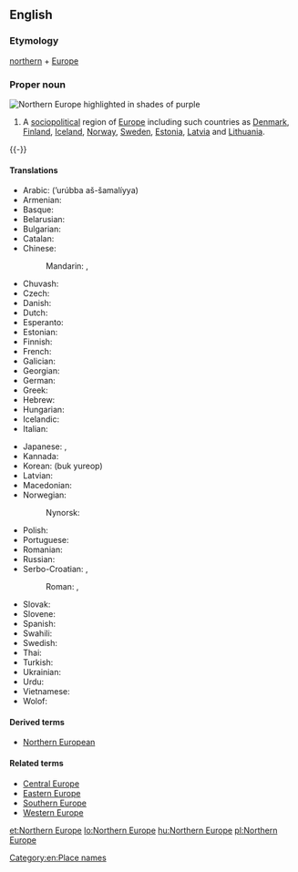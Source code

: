 ==English==
{{wikipedia}}

===Etymology===
[[northern]] + [[Europe]]

===Proper noun===
[[Image:Europe-septentrionale.png|thumb|right|Northern Europe highlighted in shades of purple]]
{{en-proper noun|head=[[northern|Northern]] [[Europe]]}}

# A [[sociopolitical]] region of [[Europe]] including such countries as [[Denmark]], [[Finland]], [[Iceland]], [[Norway]], [[Sweden]], [[Estonia]], [[Latvia]] and [[Lithuania]].

{{-}}

====Translations====
{{trans-top|sociopolitical region of Europe}}
* Arabic: {{t|ar|أوروبا الشماليَة}} (’urúbba aš-šamalíyya) {{g|f}}
* Armenian: {{t|hy|Հյուսիսային Եվրոպա}}
* Basque: {{t|eu|Iparraldeko Europa}}
* Belarusian: {{t|be|Паўночная Еўропа|f|tr=Paŭnóčnaja Jeŭrópa|sc=Cyrl}}
* Bulgarian: {{t|bg|Северна Европа|f|tr=Séverna Evrópa|sc=Cyrl}}
* Catalan: {{t|ca|Europa del Nord}}
* Chinese:
*: Mandarin: {{t|cmn|北歐|sc=Hani}}, {{t+|cmn|北欧|tr=Běi-Ōu|sc=Hani}}
* Chuvash: {{t|cv|Çурçĕр Европа}}
* Czech: {{t|cs|severní Evropa|f}}
* Danish: {{t+|da|Nordeuropa}}
* Dutch: {{t|nl|Noord-Europa}}
* Esperanto: {{t|eo|Nord-Eŭropo}}
* Estonian: {{t+|et|Põhja-Euroopa}}
* Finnish: {{t+|fi|Pohjois-Eurooppa}}
* French: {{t+|fr|Europe du Nord|f}}
* Galician: {{t|gl|Europa do norte|f}}
* Georgian: {{t|ka|ჩრდილოეთი ევროპა}}
* German: {{t+|de|Nordeuropa|n}}
* Greek: {{t|el|Βόρεια Ευρώπη|f}}
* Hebrew: {{t|he|צפון אירופה|m|tr=tz'fón eirópah|sc=Hebr}}
* Hungarian: {{t+|hu|Észak-Európa}}
* Icelandic: {{t+|is|Norður-Evrópa}}
* Italian: {{t|it|Europa settentrionale|f}}
{{trans-mid}}
* Japanese: {{t|ja|北ヨーロッパ|sc=Jpan|tr=きたヨーロッパ, Kita-Yōroppa}}, {{t|ja|北欧|tr=Hokuō|sc=Jpan}}
* Kannada: {{t|kn|ಉತ್ತರ ಯುರೋಪ್|tr=uttara yurōp}}
* Korean: {{t|ko|북유럽|sc=Hang}} (buk yureop)
* Latvian: {{t|lv|Ziemeļeiropa}}
* Macedonian: {{t|mk|Северна Европа|f|tr=Severna Evropa|sc=Cyrl}}
* Norwegian: {{t|no|Nord-Europa}}
*: Nynorsk: {{t|nn|Nord-Europa}}
* Polish: {{t|pl|Europa Północna|f}}
* Portuguese: {{t|pt|Europa setentrional|f}}
* Romanian: {{t|ro|Europa de Nord|f}}
* Russian: {{t|ru|Северная Европа|f|tr=Sévernaja Jevrópa|sc=Cyrl}}
* Serbo-Croatian: {{t|sh|Сјеверна Еуропа|f|sc=Cyrl}}, {{t|sh|Северна Европа|f|sc=Cyrl}}
*: Roman: {{t|sh|Sjeverna Europa|f}}, {{t|sh|Severna Evropa|f}}
* Slovak: {{t|sk|Severná Európa|f}}
* Slovene: {{t|sl|Severna Evropa|f}}
* Spanish: {{t|es|Europa del Norte|f}}
* Swahili: {{t|sw|Ulaya ya Kazkazini}}
* Swedish: {{t+|sv|Nordeuropa|c}}
* Thai: {{t|th|ยุโรปเหนือ|tr=yóorôhp nĕua}}
* Turkish: {{t+|tr|Kuzey Avrupa}}
* Ukrainian: {{t|uk|Північна Європа|f|tr=Pivníčna Jevrópa|sc=Cyrl}}
* Urdu: {{t|ur|شمالی یورپ|sc=ur-Arab}}
* Vietnamese: {{t|vi|Bắc Âu}}
* Wolof: {{t|wo|Bëj-gànnaaru Tugal}}
{{trans-bottom}}

====Derived terms====
* [[Northern European]]

====Related terms====
* [[Central Europe]]
* [[Eastern Europe]]
* [[Southern Europe]]
* [[Western Europe]]

[[Category:en:Place names]]

[[et:Northern Europe]]
[[lo:Northern Europe]]
[[hu:Northern Europe]]
[[pl:Northern Europe]]